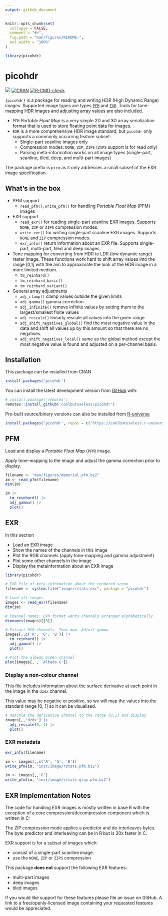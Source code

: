 ```yaml
---
output: github_document
---
```


<!-- README.md is generated from README.Rmd. Please edit that file -->

```r
knitr::opts_chunk$set(
  collapse = FALSE,
  comment = "#>",
  fig.path = "man/figures/README-",
  out.width = "100%"
)

library(picohdr)
```

# picohdr

<!-- badges: start -->
![](https://img.shields.io/badge/cool-useless-green.svg)
[![CRAN](https://www.r-pkg.org/badges/version/picohdr)](https://CRAN.R-project.org/package=picohdr)
[![R-CMD-check](https://github.com/coolbutuseless/picohdr/actions/workflows/R-CMD-check.yaml/badge.svg)](https://github.com/coolbutuseless/picohdr/actions/workflows/R-CMD-check.yaml)
<!-- badges: end -->

`{picohdr}` is a package for reading and writing HDR (High Dynamic Range) images. 
Supported image types are types [`PFM`](https://www.pauldebevec.com/Research/HDR/PFM/) 
and [`EXR`](https://openexr.com/).  Tools for tone-mapping HDR images and adjusting array values are also included.

* `PFM` *Portable Float Map* is a very simple 2D and 3D array serialization format
  that is used to store floating point data for images.
* `EXR` is a more comprehensive HDR image standard, but `picohdr` only supports a commonly occurring feature subset:
    * Single-part scanline images only
    * Compression modes: `NONE`, `ZIP`, `ZIPS` (`ZIPS` support is for read only)
    * Parsing meta-information works on all image types (single-part, scanline, 
      tiled, deep, and multi-part images)

The package prefix is `pico` as it only addresses a small subset of the EXR image specification.

## What's in the box

* PFM support
    * `read_pfm()`, `write_pfm()` for handling *Portable Float Map* (PFM) images
* EXR support
    * `read_exr()` for reading single-part scanline EXR images. Supports `NONE`, `ZIP` or `ZIPS`
      compression modes. 
    * `write_exr()` for writing single-part scanline EXR images. Supports `NONE` and `ZIP`
      compression modes. 
    * `exr_info()` return information about an EXR file.  Supports single-part, 
      multi-part, tiled and deep images.
* Tone mapping for converting from HDR to LDR (low dynamic range) raster image.
  These functions work hard to shift array values into the range [0,1] with 
  the aim to approximate the look of the HDR image in a more limited medium. 
    * `tm_reinhard()`  
    * `tm_reinhard_basic()`           
    * `tm_reinhard_variant()` 
* General array adjustments
    * `adj_clamp()` clamp values outside the given limits
    * `adj_gamma()` gamma correction
    * `adj_infinite()` remove infinite values by setting them to the largest/smallest finite values
    * `adj_rescale()` linearly rescale all values into the given range
    * `adj_shift_negatives_global()` find the most negative value in the data and 
       shift all values up by this amount so that there are no negatives.
    * `adj_shift_negatives_local()` same as the global method except the most
      negative value is found and adjusted on a per-channel basis.
       

## Installation

This package can be installed from CRAN

``` r
install.packages('picohdr')
```

You can install the latest development version from
[GitHub](https://github.com/coolbutuseless/picohdr) with:

``` r
# install.package('remotes')
remotes::install_github('coolbutuseless/picohdr')
```

Pre-built source/binary versions can also be installed from
[R-universe](https://r-universe.dev)

``` r
install.packages('picohdr', repos = c('https://coolbutuseless.r-universe.dev', 'https://cloud.r-project.org'))
```

## PFM

Load and display a *Portable Float Map* (`PFM`) image.

Apply tone-mapping to the image and adjust the gamma correction prior to display.

```r
filename <- "man/figures/memorial.pfm.bz2"
im <- read_pfm(filename)
dim(im)

im |> 
  tm_reinhard() |>
  adj_gamma() |> 
  plot()
```



## EXR 

In this section

* Load an EXR image
* Show the names of the channels in this image
* Plot the RGB channels (apply tone-mapping and gamma adjustment)
* Plot some other channels in the image
* Display the metainformation about an EXR image

```r
library(picohdr)

# EXR file of meta-information about the rendered scene
filename <- system.file("image/rstats.exr", package = "picohdr") 

# Load all images
images <- read_exr(filename)
dim(im)

# Channel names. EXR format wants channels arranged alphabetically
dimnames(images)[[3]]

# Extract RGB channels. Tone-map. Adjust gamma.
images[,,c('R', 'G', 'B')] |>
  tm_reinhard() |>
  adj_gamma() |>
  plot()

# Plot the albedo Green channel
plot(images[, , 'Albedo.G'])
```

### Display a non-colour channel

This file includes information about the surface derivative at each point in 
the image in the `dzdx` channel.

This value may be negative or positive, so we will map the values into the
standard range [0, 1] so it can be visualised.

```r
# Rescale the derivative channel to the range [0,1] and display
images[,,'dzdx'] |>
  adj_rescale(0, 1) |> 
  plot()
```

### EXR metadata


```r
exr_info(filename)
```




```r
im <- images[,,c('R', 'G', 'B')]
write_pfm(im, "inst/image/rstats.pfm.bz2")

im <- images[,,'G']
write_pfm(im, "inst/image/rstats-gray.pfm.bz2")
```



## EXR Implementation Notes

The code for handling EXR images is mostly written in base R with the exception 
of a core compression/decompression component which is written in C:

The ZIP compression mode applies a predictor and de-interleaves bytes. The byte 
predictor and interleaving can be in R but is 20x faster in C. 

EXR support is for a subset of images which:

* consist of a single-part scanline image.
* use the `NONE`, `ZIP` or `ZIPS` compression

This package **does not** support the following EXR features: 

* multi-part images
* deep images
* tiled images

If you would like support for these features please file an issue on GitHub.
A link to a free/openly-licensed image containing your requested features would be 
appreciated.




